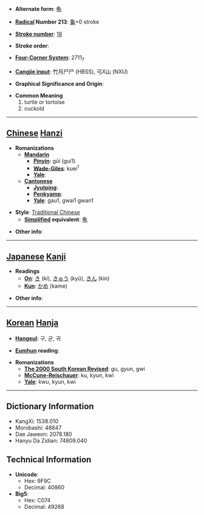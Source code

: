 * '''Alternate form''': [[龟]]

* '''[[Wiktionary:Chinese radical index| Radical]] Number 213''': [[Wiktionary:Chinese radical index 龜|龜]]+0 stroke

* '''[[Wiktionary:Chinese total strokes index|Stroke number]]''': [[Wiktionary:Chinese total strokes index 16|16]]

* '''Stroke order''': 

* '''[[Wiktionary:Chinese four corner index|Four-Corner System]]''': 2711<sub>7</sub>

* '''[[Wiktionary:Chinese Cangjie index|Cangjie input]]''': 竹月尸尸 (HBSS), 弓X山 (NXU)

* '''Graphical Significance and Origin''': 

* '''Common Meaning'''
*#turtle or tortoise
*# cuckold


----

== [[Chinese]] [[Hanzi]] ==

* '''Romanizations'''
** '''[[Mandarin]]'''
*** '''[[Pinyin]]''': gūi (gui1)
*** '''[[Wade-Giles]]''': kuei<sup>1</sup>
*** '''[[Yale]]''': 
** '''[[Cantonese]]'''
*** '''[[Jyutping]]''':
*** '''[[Penkyamp]]''': 
*** '''[[Yale]]''': gau1, gwai1 gwan1

* '''Style''': [[Traditional Chinese]] 
** '''[[Simplified Chinese|Simplified]] equivalent''': [[龟]]

* '''Other info''': 

----

== [[Japanese]] [[Kanji]] ==

* '''Readings'''
** '''[[On]]''': [[き]] (ki), [[きゅう]] (kyū), [[きん]] (kin)
** '''[[Kun]]''': [[かめ]] (kame)

* '''Other info''':  

----

== [[Korean]] [[Hanja]] ==

* '''[[Hangeul]]''': 구, 균, 귀

* '''[[Eumhun]] reading''': 

* '''Romanizations'''
** '''[[The 2000 South Korean Revised Romanization|The 2000 South Korean Revised]]''': gu, gyun, gwi
** '''[[McCune-Reischauer]]''': ku, kyun, kwi
** '''[[Yale]]''': kwu, kyun, kwi

----

== Dictionary Information ==

* KangXi: 1538.010
* Morobashi: 48847
* Dae Jaweon: 2078.180
* Hanyu Da Zidian: 74809.040

== Technical Information ==

* '''Unicode''':
** Hex: 9F9C
** Decimal: 40860
* '''Big5''':
** Hex: C074
** Decimal: 49268